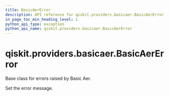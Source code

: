 ```yaml
---
title: BasicAerError
description: API reference for qiskit.providers.basicaer.BasicAerError
in_page_toc_min_heading_level: 1
python_api_type: exception
python_api_name: qiskit.providers.basicaer.BasicAerError
---
```


<span id="qiskit-providers-basicaer-basicaererror" />

# qiskit.providers.basicaer.BasicAerError

<Class id="qiskit.providers.basicaer.BasicAerError" github="https://github.com/qiskit/qiskit/tree/stable/0.25/qiskit/providers/basicaer/exceptions.py" signature="qiskit.providers.basicaer.BasicAerError(*message)">
  Base class for errors raised by Basic Aer.

  Set the error message.
</Class>

